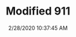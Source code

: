 ---
width: 2000
height: 1333
title: Modified 911
description: A cream and gold modfied 911 interior at Callas Rennsport.
date: 2/28/2020 10:37:45 AM
cameraMake: Sony
cameraModel: ILCE-7M3
lens: ZEISS Batis 2/40 CF
settingsfStop: f/5.6
settingsISO: ISO 250
settingsShutter: 1/40
settingsFocalLength: 40 mm
---
